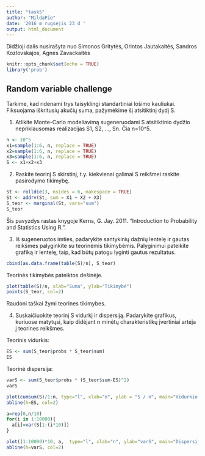 ```yaml
---
title: "task5"
author: "MildaPie"
date: '2016 m rugsėjis 23 d '
output: html_document
---
```



Didžioji dalis nusirašyta nuo Simonos Gritytės, Orintos Jautakaitės, Sandros Kozlovskajos, Agnės Zavackaitės


```r
knitr::opts_chunk$set(echo = TRUE)
library('prob')
```

## Random variable challenge

Tarkime, kad ridenami trys taisyklingi standartiniai lošimo kauliukai. Fiksuojama iškritusių akučių suma, pažymėkime šį atsitiktinį dydį S.

1. Atlikite Monte-Carlo modeliavimą sugeneruodami S atsitiktinio dydžio nepriklausomas realizacijas S1, S2, …, Sn. Čia n=10^5.

```r
n <- 10^5
x1=sample(1:6, n, replace = TRUE)
x2=sample(1:6, n, replace = TRUE)
x3=sample(1:6, n, replace = TRUE)
S <- x1+x2+x3

```


2. Raskite teorinį S skirstinį, t.y. kiekvienai galimai S reikšmei raskite pasirodymo tikimybę.

```r
St <- rolldie(3, nsides = 6, makespace = TRUE)
St <- addrv(St, sum = X1 + X2 + X3)
S_teor <- marginal(St, vars="sum")
S_teor
```

Šis pavyzdys rastas knygoje Kerns, G. Jay. 2011. “Introduction to Probability and Statistics Using R.”.

3. Iš sugeneruotos imties, padarykite santykinių dažnių lentelę ir gautas reikšmes palyginkite su teorinėmis tikimybėmis. Palyginimui pateikite grafiką ir lentelę, taip, kad būtų patogu lyginti gautus rezultatus.

```r
cbind(as.data.frame(table(S)/n), S_teor)
```

Teorinės tikimybės pateiktos dešinėje.

```r
plot(table(S)/n, xlab="Suma", ylab="Tikimybė")
points(S_teor, col=2)
```

Raudoni taškai žymi teorines tikimybes.

4. Suskaičiuokite teorinį S vidurkį ir dispersiją. Padarykite grafikus, kuriuose matytųsi, kaip didėjant n minėtų charakteristikų įvertiniai artėja į teorines reikšmes.

Teorinis vidurkis:

```r
ES <- sum(S_teor$probs * S_teor$sum)
ES
```

Teorinė dispersija:

```r
varS <- sum(S_teor$probs * (S_teor$sum-ES)^2)
varS
```

```r
plot(cumsum(S)/1:n, type="l", xlab="n", ylab = "S / n", main="Vidurkio artėjimas į teorinį")
abline(h=ES, col=2)

a=rep(0,n/10)
for(i in 1:10000){
  a[i]=var(S[1:(i*10)])
}

plot((1:10000)*10, a,  type="l", xlab="n", ylab="varS", main="Dispersijos artėjimas į teorinę")
abline(h=varS, col=2)
```

